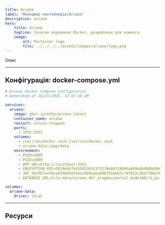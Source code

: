 ```yaml
---
title: Arcane
label: 'Менеджер контейнерів/Arcane'
description: arcane
hero:
    title: Arcane
    tagline: Сучасне керування Docker, розроблене для кожного.
    image:
        alt: Portainer logo
        file: ../../../../assets/images/arcane/logo.png
---
```



Опис

[//]: # (<ImageSlider images={[screen0, screen1]} />)

---

## Конфігурація: docker-compose.yml

```yml
# Arcane Docker Compose Configuration
# Generated at 10/25/2025, 12:47:18 AM

services:
  arcane:
    image: ghcr.io/ofkm/arcane:latest
    container_name: arcane
    restart: unless-stopped
    ports:
      - 3552:3552
    volumes:
      - /var/run/docker.sock:/var/run/docker.sock
      - arcane-data:/app/data
    environment:
      - PUID=1000
      - PGID=1000
      - APP_URL=http://localhost:3552
      - ENCRYPTION_KEY=5070e6b7b355452651373119e0df280d6a689b4bd0d060b626310da24cf5b1b3
      - JWT_SECRET=e76ca833b920416e19b9eaba09bf010e67c74f912c2bb7708e766a371153f33c
      - DATABASE_URL=file:data/arcane.db?_pragma=journal_mode(WAL)&_pragma=busy_timeout(2500)&_txlock=immediate

volumes:
  arcane-data:
    driver: local
```

---

## Ресурси

<LinkCard title="Офіційний сайт" href="https://getarcane.app/" />
<LinkCard title="Документація" href="https://getarcane.app/docs" />
<LinkCard title="Вихідний код" href="https://github.com/ofkm/arcane" />
<LinkCard title="GitHub packages" href="https://github.com/ofkm/arcane/pkgs/container/arcane" />

